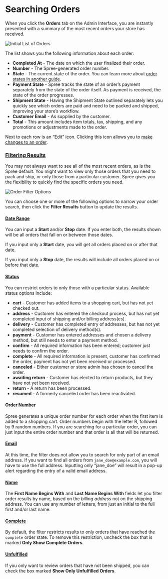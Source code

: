# Searching Orders

When you click the **Orders** tab on the Admin Interface, you are instantly presented with a summary of the most recent orders your store has received.

![Initial List of Orders](/images/image%20%2895%29.png)

The list shows you the following information about each order:

* **Completed At** - The date on which the user finalized their order.
* **Number** - The Spree-generated order number.
* **State** - The current state of the order. You can learn more about [order states in another guide](order-states).
* **Payment State** - Spree tracks the state of an order’s payment separately from the state of the order itself. As payment is received, the state of the order progresses.
* **Shipment State** - Having the Shipment State outlined separately lets you quickly see which orders are paid and need to be packed and shipped, improving your store’s workflow.
* **Customer Email** - As supplied by the customer.
* **Total** - This amount includes item totals, tax, shipping, and any promotions or adjustments made to the order.

Next to each row is an “Edit” icon. Clicking this icon allows you to [make changes to an order](editing-an-order).

### [Filtering Results](searching-orders#filtering-results) <a id="filtering-results"></a>

You may not always want to see all of the most recent orders, as is the Spree default. You might want to view only those orders that you need to pack and ship, or only those from a particular customer. Spree gives you the flexibility to quickly find the specific orders you need.

![Order Filter Options](/images/image%20%2891%29.png)

You can choose one or more of the following options to narrow your order search, then click the **Filter Results** button to update the results.

#### [Date Range](searching-orders#date-range) <a id="date-range"></a>

You can input a **Start** and/or **Stop** date. If you enter both, the results shown will be all orders that fall on or between those dates.

If you input only a **Start** date, you will get all orders placed on or after that date.

If you input only a **Stop** date, the results will include all orders placed on or before that date.

#### [Status](searching-orders#status) <a id="status"></a>

You can restrict orders to only those with a particular status. Available status options include:

* **cart** - Customer has added items to a shopping cart, but has not yet checked out.
* **address** - Customer has entered the checkout process, but has not yet completed input of shipping and/or billing address\(es\).
* **delivery** - Customer has completed entry of addresses, but has not yet completed selection of delivery method\(s\).
* **payment** - Customer has entered addresses and chosen a delivery method, but still needs to enter a payment method.
* **confirm** - All required information has been entered; customer just needs to confirm the order.
* **complete** - All required information is present, customer has confirmed the order, payment has not yet been received or processed.
* **canceled** - Either customer or store admin has chosen to cancel the order.
* **awaiting return** - Customer has elected to return products, but they have not yet been received.
* **return** - A return has been processed.
* **resumed** - A formerly canceled order has been reactivated.

#### [Order Number](searching-orders#order-number) <a id="order-number"></a>

Spree generates a unique order number for each order when the first item is added to a shopping cart. Order numbers begin with the letter R, followed by 9 random numbers. If you are searching for a particular order, you can just input the entire order number and that order is all that will be returned.

#### [Email](searching-orders#email) <a id="email"></a>

At this time, the filter does not allow you to search for only part of an email address. If you want to find all orders from `jane_doe@example.com`, you will have to use the full address. Inputting only “jane\_doe” will result in a pop-up alert regarding the entry of a valid email address.

#### [Name](searching-orders#name) <a id="name"></a>

The **First Name Begins With** and **Last Name Begins With** fields let you filter order results by name, based on the _billing address_ not on the shipping address. You can use any number of letters, from just an initial to the full first and/or last name.

#### [Complete](searching-orders#complete) <a id="complete"></a>

By default, the filter restricts results to only orders that have reached the `complete` order state. To remove this restriction, uncheck the box that is marked **Only Show Complete Orders**.

#### [Unfulfilled](searching-orders#unfulfilled) <a id="unfulfilled"></a>

If you only want to review orders that have not been shipped, you can check the box marked **Show Only Unfulfilled Orders**.

